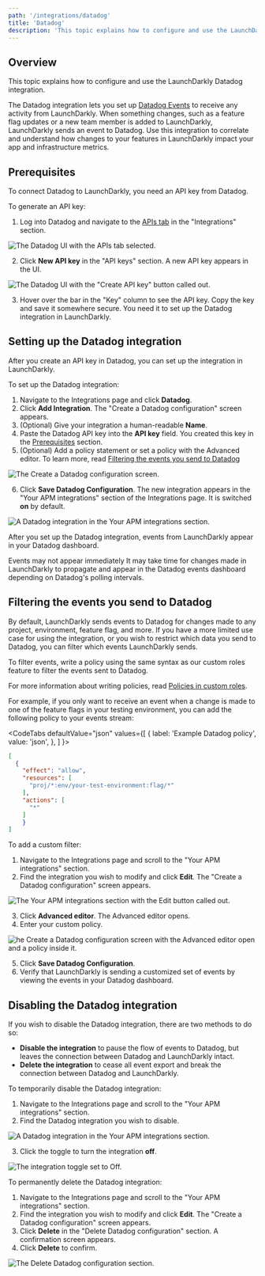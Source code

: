 ```yaml
---
path: '/integrations/datadog'
title: 'Datadog'
description: 'This topic explains how to configure and use the LaunchDarkly Datadog integration to set up Datadog Events to receive activity from LaunchDarkly.'
---
```


## Overview

This topic explains how to configure and use the LaunchDarkly Datadog integration.

The Datadog integration lets you set up [Datadog Events](https://docs.datadoghq.com/api/?lang=bash#events) to receive any activity from LaunchDarkly. When something changes, such as a feature flag updates or a new team member is added to LaunchDarkly, LaunchDarkly sends an event to Datadog. Use this integration to correlate and understand how changes to your features in LaunchDarkly impact your app and infrastructure metrics.

## Prerequisites

To connect Datadog to LaunchDarkly, you need an API key from Datadog.

To generate an API key:

1. Log into Datadog and navigate to the [APIs tab](https://app.datadoghq.com/account/settings#api) in the "Integrations" section.

![The Datadog UI with the APIs tab selected.](../images/datadog-api-tab.png)

2. Click **New API key** in the "API keys" section. A new API key appears in the UI.

![The Datadog UI with the "Create API key" button called out.](../images/datadog-create-api-key-callout.png)

3. Hover over the bar in the "Key" column to see the API key. Copy the key and save it somewhere secure. You need it to set up the Datadog integration in LaunchDarkly.

## Setting up the Datadog integration

After you create an API key in Datadog, you can set up the integration in LaunchDarkly.

To set up the Datadog integration:

1. Navigate to the Integrations page and click **Datadog**.
2. Click **Add Integration**. The "Create a Datadog configuration" screen appears.
3. (Optional) Give your integration a human-readable **Name**.
4. Paste the Datadog API key into the **API key** field. You created this key in the [Prerequisites](#prerequisites) section.
5. (Optional) Add a policy statement or set a policy with the Advanced editor. To learn more, read [Filtering the events you send to Datadog](#filtering-the-events-you-send-to-datadog)

![The Create a Datadog configuration screen.](../images/datadog-config.png)

6. Click **Save Datadog Configuration**. The new integration appears in the "Your APM integrations" section of the Integrations page. It is switched **on** by default.

![A Datadog integration in the Your APM integrations section.](../images/datadog-integration.png)

After you set up the Datadog integration, events from LaunchDarkly appear in your Datadog dashboard.

<Callout intent="info">
  <CalloutTitle>Events may not appear immediately</CalloutTitle>
  <CalloutDescription>
    It may take time for changes made in LaunchDarkly to propagate and appear in the Datadog events dashboard depending
    on Datadog's polling intervals.
  </CalloutDescription>
</Callout>

## Filtering the events you send to Datadog

By default, LaunchDarkly sends events to Datadog for changes made to any project, environment, feature flag, and more. If you have a more limited use case for using the integration, or you wish to restrict which data you send to Datadog, you can filter which events LaunchDarkly sends.

To filter events, write a policy using the same syntax as our custom roles feature to filter the events sent to Datadog.

For more information about writing policies, read [Policies in custom roles](/home/account-security/custom-roles/policies).

For example, if you only want to receive an event when a change is made to one of the feature flags in your testing environment, you can add the following policy to your events stream:

<CodeTabs
  defaultValue="json"
  values={[
    { label: 'Example Datadog policy', value: 'json', },
  ]
}>

<CodeTabItem value="json">

```json
[
  {
    "effect": "allow",
    "resources": [
      "proj/*:env/your-test-environment:flag/*"
    ],
    "actions": [
      "*"
    ]
	}
]
```

</CodeTabItem>
</CodeTabs>

To add a custom filter:

1. Navigate to the Integrations page and scroll to the "Your APM integrations" section.
2. Find the integration you wish to modify and click **Edit**. The "Create a Datadog configuration" screen appears.

![The Your APM integrations section with the **Edit** button called out.](../images/datadog-integration-edit-callout.png)

3. Click **Advanced editor**. The Advanced editor opens.
4. Enter your custom policy.

![he Create a Datadog configuration screen with the Advanced editor open and a policy inside it.](../images/datadog-custom-policy.png)

5. Click **Save Datadog Configuration**.
6. Verify that LaunchDarkly is sending a customized set of events by viewing the events in your Datadog dashboard.

## Disabling the Datadog integration

If you wish to disable the Datadog integration, there are two methods to do so:

- **Disable the integration** to pause the flow of events to Datadog, but leaves the connection between Datadog and LaunchDarkly intact.
- **Delete the integration** to cease all event export and break the connection between Datadog and LaunchDarkly.

To temporarily disable the Datadog integration:

1. Navigate to the Integrations page and scroll to the "Your APM integrations" section.
2. Find the Datadog integration you wish to disable.

![A Datadog integration in the Your APM integrations section.](../images/datadog-integration.png)

3. Click the toggle to turn the integration **off**.

![The integration toggle set to **Off**.](../images/datadog-integration-toggle-off.png)

To permanently delete the Datadog integration:

1. Navigate to the Integrations page and scroll to the "Your APM integrations" section.
2. Find the integration you wish to modify and click **Edit**. The "Create a Datadog configuration" screen appears.
3. Click **Delete** in the "Delete Datadog configuration" section. A confirmation screen appears.
4. Click **Delete** to confirm.

![The Delete Datadog configuration section.](../images/datadog-delete.png)
